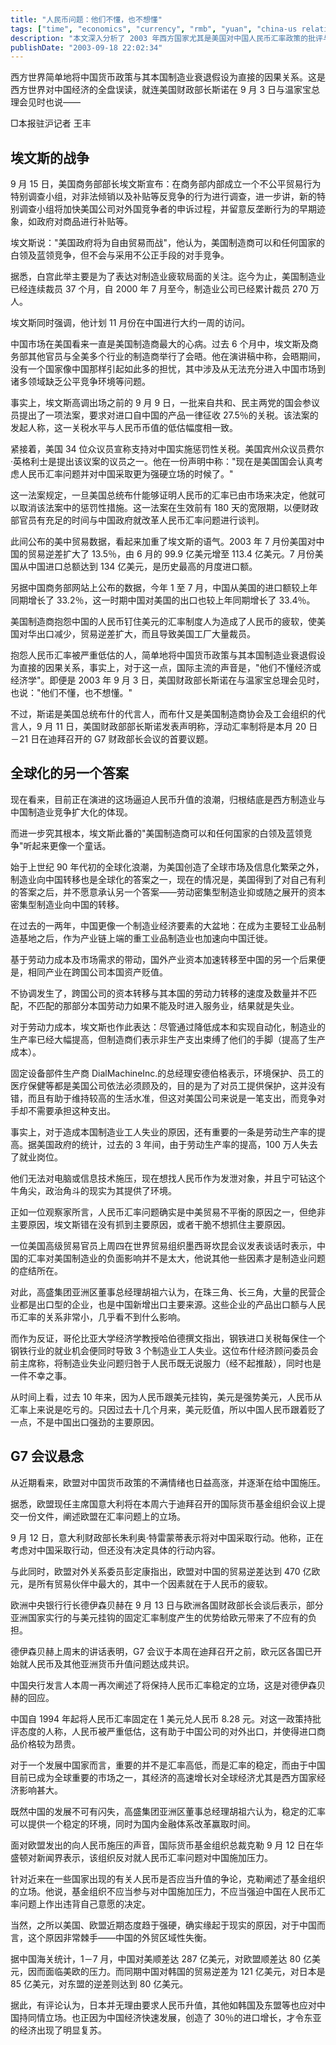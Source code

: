 ```yaml
---
title: "人民币问题：他们不懂，也不想懂"
tags: ["time", "economics", "currency", "rmb", "yuan", "china-us relations", "trade", "monetary policy", "g7", "globalization"]
description: "本文深入分析了 2003 年西方国家尤其是美国对中国人民币汇率政策的批评与施压。文章揭示西方世界简单地将中国货币政策与其本国制造业衰退视为直接因果关系的误区。美国商务部部长埃文斯成立贸易行为特别调查小组，美国国会议员提议对中国商品征收 27.5% 惩罚性关税，暗示人民币被低估。然而，专家指出造成美国制造业衰退的主要原因是全球化背景下的产业转移与劳动生产率提高，而非人民币汇率。高盛集团亚洲区总经理胡祖六强调，中国民营出口企业的竞争力与人民币汇率关系极小。文章还分析了欧盟对人民币政策的不满情绪以及即将召开的 G7 会议可能讨论的汇率问题，同时指出中国外贸区域性失衡的现实情况：对美欧顺差与对亚洲邻国逆差并存。国际货币基金组织则反对就人民币汇率问题对中国施加压力。"
publishDate: "2003-09-18 22:02:34"
---
```


西方世界简单地将中国货币政策与其本国制造业衰退假设为直接的因果关系。这是西方世界对中国经济的全盘误读，就连美国财政部长斯诺在 9 月 3 日与温家宝总理会见时也说——

□本报驻沪记者 王丰

## 埃文斯的战争

9 月 15 日，美国商务部部长埃文斯宣布：在商务部内部成立一个不公平贸易行为特别调查小组，对非法倾销以及补贴等反竞争的行为进行调查，进一步讲，新的特别调查小组将加快美国公司对外国竞争者的申诉过程，并留意反垄断行为的早期迹象，如政府对商品进行补贴等。

埃文斯说："美国政府将为自由贸易而战"，他认为，美国制造商可以和任何国家的白领及蓝领竞争，但不会与采用不公正手段的对手竞争。

据悉，白宫此举主要是为了表达对制造业疲软局面的关注。迄今为止，美国制造业已经连续裁员 37 个月，自 2000 年 7 月至今，制造业公司已经累计裁员 270 万人。

埃文斯同时强调，他计划 11 月份在中国进行大约一周的访问。

中国市场在美国看来一直是美国制造商最大的心病。过去 6 个月中，埃文斯及商务部其他官员与全美多个行业的制造商举行了会晤。他在演讲稿中称，会晤期间，没有一个国家像中国那样引起如此多的担忧，其中涉及从无法充分进入中国市场到诸多领域缺乏公平竞争环境等问题。

事实上，埃文斯高调出场之前的 9 月 9 日，一批来自共和、民主两党的国会参议员提出了一项法案，要求对进口自中国的产品一律征收 27.5％的关税。该法案的发起人称，这一关税水平与人民币币值的低估幅度相一致。

紧接着，美国 34 位众议员宣称支持对中国实施惩罚性关税。美国宾州众议员费尔·英格利士是提出该议案的议员之一。他在一份声明中称："现在是美国国会认真考虑人民币汇率问题并对中国采取更为强硬立场的时候了。"

这一法案规定，一旦美国总统布什能够证明人民币的汇率已由市场来决定，他就可以取消该法案中的惩罚性措施。这一法案在生效前有 180 天的宽限期，以便财政部官员有充足的时间与中国政府就改革人民币汇率问题进行谈判。

此间公布的美中贸易数据，看起来加重了埃文斯的语气。2003 年 7 月份美国对中国的贸易逆差扩大了 13.5％，由 6 月的 99.9 亿美元增至 113.4 亿美元。7 月份美国从中国进口总额达到 134 亿美元，是历史最高的月度进口额。

另据中国商务部网站上公布的数据，今年 1 至 7 月，中国从美国的进口额较上年同期增长了 33.2％，这一时期中国对美国的出口也较上年同期增长了 33.4％。

美国制造商抱怨中国的人民币钉住美元的汇率制度人为造成了人民币的疲软，使美国对华出口减少，贸易逆差扩大，而且导致美国工厂大量裁员。

抱怨人民币汇率被严重低估的人，简单地将中国货币政策与其本国制造业衰退假设为直接的因果关系，事实上，对于这一点，国际主流的声音是，"他们不懂经济或经济学"。即便是 2003 年 9 月 3 日，美国财政部长斯诺在与温家宝总理会见时，也说："他们不懂，也不想懂。"

不过，斯诺是美国总统布什的代言人，而布什又是美国制造商协会及工会组织的代言人，9 月 11 日，美国财政部部长斯诺发表声明称，浮动汇率制将是本月 20 日－21 日在迪拜召开的 G7 财政部长会议的首要议题。

## 全球化的另一个答案

现在看来，目前正在演进的这场逼迫人民币升值的浪潮，归根结底是西方制造业与中国制造业竞争扩大化的体现。

而进一步究其根本，埃文斯此番的"美国制造商可以和任何国家的白领及蓝领竞争"听起来更像一个童话。

始于上世纪 90 年代初的全球化浪潮，为美国创造了全球市场及信息化繁荣之外，制造业向中国转移也是全球化的答案之一，现在的情况是，美国得到了对自己有利的答案之后，并不愿意承认另一个答案——劳动密集型制造业抑或随之展开的资本密集型制造业向中国的转移。

在过去的一两年，中国更像一个制造业经济要素的大盆地：在成为主要轻工业品制造基地之后，作为产业链上端的重工业品制造业也加速向中国迁徙。

基于劳动力成本及市场需求的带动，国外产业资本加速转移至中国的另一个后果便是，相同产业在跨国公司本国资产贬值。

不协调发生了，跨国公司的资本转移与其本国的劳动力转移的速度及数量并不匹配，不匹配的那部分本国劳动力如果不能及时进入服务业，结果就是失业。

对于劳动力成本，埃文斯也作此表达：尽管通过降低成本和实现自动化，制造业的生产率已经大幅提高，但制造商们表示非生产支出束缚了他们的手脚（提高了生产成本）。

固定设备部件生产商 DialMachineInc.的总经理安德伯格表示，环境保护、员工的医疗保健等都是美国公司依法必须顾及的，目的是为了对员工提供保护，这并没有错，而且有助于维持较高的生活水准，但这对美国公司来说是一笔支出，而竞争对手却不需要承担这种支出。

事实上，对于造成本国制造业工人失业的原因，还有重要的一条是劳动生产率的提高。据美国政府的统计，过去的 3 年间，由于劳动生产率的提高，100 万人失去了就业岗位。

他们无法对电脑或信息技术施压，现在想找人民币作为发泄对象，并且宁可钻这个牛角尖，政治角斗的现实为其提供了环境。

正如一位观察家所言，人民币汇率问题确实是中美贸易不平衡的原因之一，但绝非主要原因，埃文斯错在没有抓到主要原因，或者干脆不想抓住主要原因。

一位美国高级贸易官员上周四在世界贸易组织墨西哥坎昆会议发表谈话时表示，中国的汇率对美国制造业的负面影响并不是太大，他说其他一些因素才是制造业问题的症结所在。

对此，高盛集团亚洲区董事总经理胡祖六认为，在珠三角、长三角，大量的民营企业都是出口型的企业，也是中国新增出口主要来源。这些企业的产品出口额与人民币汇率的关系非常小，几乎看不到什么影响。

而作为反证，哥伦比亚大学经济学教授哈伯德撰文指出，钢铁进口关税每保住一个钢铁行业的就业机会便同时导致 3 个制造业工人失业。这位布什经济顾问委员会前主席称，将制造业失业问题归咎于人民币既无说服力（经不起推敲），同时也是一件不幸之事。

从时间上看，过去 10 年来，因为人民币跟美元挂钩，美元是强势美元，人民币从汇率上来说是吃亏的。只因过去十几个月来，美元贬值，所以中国人民币跟着贬了一点，不是中国出口强劲的主要原因。

## G7 会议悬念

从近期看来，欧盟对中国货币政策的不满情绪也日益高涨，并逐渐在给中国施压。

据悉，欧盟现任主席国意大利将在本周六于迪拜召开的国际货币基金组织会议上提交一份文件，阐述欧盟在汇率问题上的立场。

9 月 12 日，意大利财政部长朱利奥·特雷蒙蒂表示将对中国采取行动。他称，正在考虑对中国采取行动，但还没有决定具体的行动内容。

与此同时，欧盟对外关系委员彭定康指出，欧盟对中国的贸易逆差达到 470 亿欧元，是所有贸易伙伴中最大的，其中一个因素就在于人民币的疲软。

欧洲中央银行行长德伊森贝赫在 9 月 13 日与欧洲各国财政部长会谈后表示，部分亚洲国家实行的与美元挂钩的固定汇率制度产生的优势给欧元带来了不应有的负担。

德伊森贝赫上周末的讲话表明，G7 会议于本周在迪拜召开之前，欧元区各国已开始就人民币及其他亚洲货币升值问题达成共识。

中国央行发言人本周一再次阐述了将保持人民币汇率稳定的立场，这是对德伊森贝赫的回应。

中国自 1994 年起将人民币汇率固定在 1 美元兑人民币 8.28 元。对这一政策持批评态度的人称，人民币被严重低估，这有助于中国公司的对外出口，并使得进口商品价格较为昂贵。

对于一个发展中国家而言，重要的并不是汇率高低，而是汇率的稳定，而由于中国目前已成为全球重要的市场之一，其经济的高速增长对全球经济尤其是西方国家经济影响甚大。

既然中国的发展不可有闪失，高盛集团亚洲区董事总经理胡祖六认为，稳定的汇率可以提供一个稳定的环境，同时为国内金融体系改革赢取时间。

面对欧盟发出的向人民币施压的声音，国际货币基金组织总裁克勒 9 月 12 日在华盛顿对新闻界表示，该组织反对就人民币汇率问题对中国施加压力。

针对近来在一些国家出现的有关人民币是否应当升值的争论，克勒阐述了基金组织的立场。他说，基金组织不应当参与对中国施加压力，不应当强迫中国在人民币汇率问题上作出违背自己意愿的决定。

当然，之所以美国、欧盟近期态度趋于强硬，确实缘起于现实的原因，对于中国而言，这个原因非常棘手——中国的外贸区域性失衡。

据中国海关统计，1－7 月，中国对美顺差达 287 亿美元，对欧盟顺差达 80 亿美元，因而面临美欧的压力。而同期中国对韩国的贸易逆差为 121 亿美元，对日本是 85 亿美元，对东盟的逆差则达到 80 亿美元。

据此，有评论认为，日本并无理由要求人民币升值，其他如韩国及东盟等也应对中国持同情立场。也正因为中国经济快速发展，创造了 30％的进口增长，才令东亚的经济出现了明显复苏。
